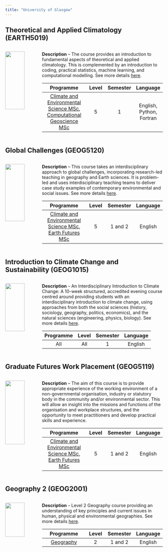 ```yaml
---
title: "University of Glasgow"
---
```


## Theoretical and Applied Climatology (EARTH5019)

::: columns
::: {.column width="20%"}
![](img/tacTiles_ccby_SebastianMutz.jpg){width="80%" style="border-radius:4px;"}
:::

::: {.column width="80%"}
**Description** --
The course provides an introduction to fundamental aspects of theoretical and applied climatology. This is complemented by an introduction to coding, practical statistics, machine learning, and computational modelling. See more details [here](https://www.gla.ac.uk/coursecatalogue/course/?code=EARTH5019).

| Programme | Level | Semester | Language |
| :--------: | :--: | :--: | :---: |
| [Climate and Environmental Science MSc](https://www.gla.ac.uk/postgraduate/taught/climateenvironmentalscience/), [Computational Geoscience MSc](https://www.gla.ac.uk/postgraduate/taught/computational-geoscience/) | 5 | 1 | English, Python, Fortran |
:::
:::



## Global Challenges (GEOG5120)

::: columns
::: {.column width="20%"}
![](img/uofg_cc0.jpg){width="80%" style="border-radius:4px;"}
:::

::: {.column width="80%"}
**Description** --
This course takes an interdisciplinary approach to global challenges, incorporating research-led teaching in geography and Earth sciences. It is problem-led and uses interdisciplinary teaching teams to deliver case study examples of contemporary environmental and social issues. See more details [here](https://www.gla.ac.uk/coursecatalogue/course/?code=GEOG5120).

| Programme | Level | Semester | Language |
| :--------: | :--: | :--: | :---: |
| [Climate and Environmental Science MSc](https://www.gla.ac.uk/postgraduate/taught/climateenvironmentalscience/), [Earth Futures MSc](https://www.gla.ac.uk/postgraduate/taught/earthfutures/) | 5 | 1 and 2 | English |
:::
:::




## Introduction to Climate Change and Sustainability (GEOG1015)

::: columns
::: {.column width="20%"}
![](img/uofg_cc0.jpg){width="80%" style="border-radius:4px;"}
:::

::: {.column width="80%"}
**Description** --
An Interdisciplinary Introduction to Climate Change: A 10-week structured, accredited evening course centred around providing students with an interdisciplinary introduction to climate change, using approaches from both the social sciences (history, sociology, geography, politics, economics), and the natural sciences (engineering, physics, biology). See more details [here](https://www.gla.ac.uk/coursecatalogue/course/?code=GEOG1015).

| Programme | Level | Semester | Language |
| :--------: | :--: | :--: | :---: |
| All | All | 1 | English |
:::
:::




## Graduate Futures Work Placement (GEOG5119)

::: columns
::: {.column width="20%"}
![](img/uofg_cc0.jpg){width="80%" style="border-radius:4px;"}
:::

::: {.column width="80%"}
**Description** --
The aim of this course is to provide appropriate experience of the working environment of a non-governmental organisation, industry or statutory body in the community and/or environmental sector. This will allow an insight into the missions and functions of the organisation and workplace structures, and the opportunity to meet practitioners and develop practical skills and experience.

| Programme | Level | Semester | Language |
| :--------: | :--: | :--: | :---: |
| [Climate and Environmental Science MSc](https://www.gla.ac.uk/postgraduate/taught/climateenvironmentalscience/), [Earth Futures MSc](https://www.gla.ac.uk/postgraduate/taught/earthfutures/) | 5 | 1 and 2 | English |
:::
:::






## Geography 2 (GEOG2001)

::: columns
::: {.column width="20%"}
![](img/uofg_cc0.jpg){width="80%" style="border-radius:4px;"}
:::

::: {.column width="80%"}
**Description** --
Level 2 Geography course providing an understanding of key principles and current issues in human, physical and environmental geographies. See more details [here](https://www.gla.ac.uk/coursecatalogue/course/?code=GEOG2001).

| Programme | Level | Semester | Language |
| :--------: | :--: | :--: | :---: |
| [Geography](https://www.gla.ac.uk/undergraduate/degrees/geography/) | 2 | 1 and 2 | English |
:::
:::
